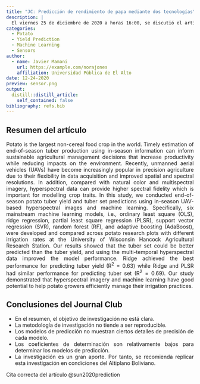 ```yaml
---
title: "JC: Predicción de rendimiento de papa mediante dos tecnologías"
description: |
  El viernes 25 de diciembre de 2020 a horas 16:00, se discutió el artículo original: "Prediction of End-Of-Season Tuber Yield and Tuber Set in Potatoes Using In-Season UAV-Based Hyperspectral Imagery and Machine Learning".
categories:
  - Potato
  - Yield Prediction
  - Machine Learning
  - Sensors
author:
  - name: Javier Mamani
    url: https://example.com/norajones
    affiliation: Universidad Pública de El Alto
date: 12-24-2020
preview: sensor.png
output:
  distill::distill_article:
    self_contained: false
bibliography: refs.bib
---
```

<style>
body {
text-align: justify}
</style>

## Resumen del artículo
Potato is the largest non-cereal food crop in the world. Timely estimation of end-of-season tuber production using in-season information can inform sustainable agricultural management decisions that increase productivity while reducing impacts on the environment. Recently, unmanned aerial vehicles (UAVs) have become increasingly popular in precision agriculture due to their flexibility in data acquisition and improved spatial and spectral resolutions. In addition, compared with natural color and multispectral imagery, hyperspectral data can provide higher spectral fidelity which is important for modelling crop traits. In this study, we conducted end-of-season potato tuber yield and tuber set predictions using in-season UAV-based hyperspectral images and machine learning. Specifically, six mainstream machine learning models, i.e., ordinary least square (OLS), ridge regression, partial least square regression (PLSR), support vector regression (SVR), random forest (RF), and adaptive boosting (AdaBoost), were developed and compared across potato research plots with different irrigation rates at the University of Wisconsin Hancock Agricultural Research Station. Our results showed that the tuber set could be better predicted than the tuber yield, and using the multi-temporal hyperspectral data improved the model performance. Ridge achieved the best performance for predicting tuber yield (R^2^ = 0.63) while Ridge and PLSR had similar performance for predicting tuber set (R^2^ = 0.69). Our study demonstrated that hyperspectral imagery and machine learning have good potential to help potato growers efficiently manage their irrigation practices.

## Conclusiones del Journal Club

* En el resumen, el objetivo de investigación no está clara.
* La metodología de investigación no tiende a ser reproducible.
* Los modelos de predicción no muestran ciertos detalles de precisión de cada modelo.
* Los coeficientes de determinación son relativamente bajos para determinar los modelos de predicción.
* La investigación es un gran aporte. Por tanto, se recomienda replicar esta investigación en condiciones del Altiplano Boliviano.

Cita correcta del artículo @sun2020prediction

